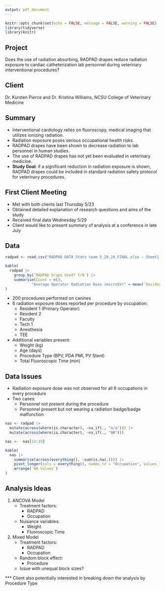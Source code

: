 ```yaml
---
output: pdf_document
---
```


```r
knitr::opts_chunk$set(echo = FALSE, message = FALSE, warning = FALSE)
library(tidyverse)
library(knitr)
```

## Project

Does the use of radiation absorbing, RADPAD drapes reduce radiation exposure to cardiac catheterization lab personnel during veterinary interventional procedures?

## Client

Dr. Kursten Pierce and Dr. Kristina Williams, NCSU College of Veterinary Medicine

## Summary

- Interventional cardiology relies on fluoroscopy, medical imaging that utilizes ionizing radiation.
- Radiation exposure poses serious occupational health risks.
- RADPAD drapes have been shown to decrease radiation to lab personnel in human studies.
- The use of RADPAD drapes has not yet been evaluated in veterinary medicine.
- **Study Goal**: if a significant reduction in radiation exposure is shown, RADPAD drapes could be included in standard radiation safety protocol for veterinary procedures.

## First Client Meeting

- Met with both clients last Thursday 5/23
- Obtained detailed explanation of research questions and aims of the study
- Received final data Wednesday 5/29
- Client would like to present summary of analysis at a conference in late July

## Data

```r
radpad <- read_csv("RADPAD DATA Stats team 5_28_24_FINAL.xlsx - Sheet1.csv", skip = 1)
```

```r
kable(
  radpad |>
    group_by(`RADPAD Drape Used? Y/N`) |>
    summarise(Count = n(),
            "Average Operator Radiation Dose (microSV)" = mean(`Resident 1`))
)
```

- 200 procedures performed on canines
- 6 radiation exposure doses reported per procedure by occupation:
    - Resident 1 (Primary Operator)
    - Resident 2
    - Faculty
    - Tech 1
    - Anesthesia
    - TEE
- Additional variables present:
    - Weight (kg)
    - Age (days)
    - Procedure Type (BPV, PDA PMI, PV Stent)
    - Total Fluoroscopic Time (min)
    
\newpage

## Data Issues

- Radiation exposure dose was not observed for all 6 occupations in every procedure
- Two cases:
    - Personnel not present during the procedure
    - Personnel present but not wearing a radiation badge/badge malfunction

```r
nas <- radpad |>
  mutate(across(where(is.character), ~na_if(., "n/a"))) |>
  mutate(across(where(is.character), ~na_if(., "NB")))

nas <-  nas[14:19]

kable(
  nas |>
    summarise(across(everything(), ~sum(is.na(.)))) |>
    pivot_longer(cols = everything(), names_to = "Occupation", values_to = "NA Values") |> 
    arrange(`NA Values`)
)
```

## Analysis Ideas
 
1. ANCOVA Model
    - Treatment factors:
        - RADPAD
        - Occupation
    - Nuisance variables:
        - Weight 
        - Fluoroscopic Time

2. Mixed Model
    - Treatment factors:
        - RADPAD
        - Occupation
    - Random block effect:
        - Procedure
    - Issue with unequal block sizes?
    
*** Client also potentially interested in breaking down the analysis by Procedure Type
  




